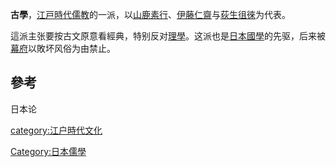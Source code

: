 '''古學'''，[[江戸時代|江戸時代]][[儒教_(宗教)|儒教]]的一派，以[[山鹿素行|山鹿素行]]、[[伊藤仁齋|伊藤仁齋]]与[[荻生徂徠|荻生徂徠]]为代表。

這派主张要按古文原意看經典，特别反对[[理學|理學]]。这派也是[[日本國學|日本國學]]的先驱，后来被[[江戶幕府|幕府]]以敗坏风俗为由禁止。

==參考==
日本论

{{Japan-hist-stub}}

[[category:江户時代文化|category:江户時代文化]]
[[Category:日本儒學|Category:日本儒學]]